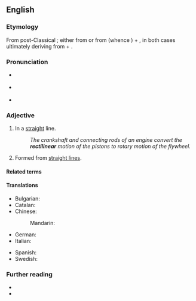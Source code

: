 ==English==

===Etymology===
{{root|en|ine-pro|*h₃reǵ-}}
From post-Classical {{bor|en|la|-}}; either from {{m|la|rectilīneāris}} or from {{m|la|rectilīneus}} (whence {{m|en|rectiline}}) + {{m|en|-ar}}, in both cases ultimately deriving from {{m|la|rectus||straight}} + {{m|la|līnea||line}}.

===Pronunciation===
* {{a|GA}} {{IPA|en|/ˌɹɛktɪˈlɪniɚ/}}
* {{a|RP}} {{IPA|en|/ˌɹɛktɪˈlɪnɪə/}}
* {{hyph|en|rec|ti|lin|ear}}

===Adjective===
{{en-adj}}

# In a [[straight]] line.
#: ''The crankshaft and connecting rods of an engine convert the '''rectilinear''' motion of the pistons to rotary motion of the flywheel.''
# {{lb|en|geometry|arts}} Formed from [[straight line]]s.

====Related terms====
{{rel2|en
|rectangle
|rectangular
|rectilineal
|rectilinearity
|rectilinearly
}}

====Translations====
{{trans-top|in a straight line}}
* Bulgarian: {{t+|bg|праволинеен}}
* Catalan: {{t|ca|rectilini}}
* Chinese:
*: Mandarin: {{t|cmn|沿直线的|tr=yánzhíxiànde}}
* German: {{t+|de|geradlinig}}
* Italian: {{t+|it|rettilineo}}
{{trans-mid}}
* Spanish: {{t|es|rectilíneo}}
* Swedish: {{t+|sv|rätlinjig}}
{{trans-bottom}}

===Further reading===
* {{R:Century 1911}}
* {{R:OneLook}}